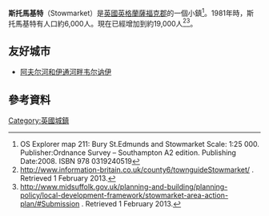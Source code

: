 {{Infobox UK place 
|country = 英格蘭
|latitude= 52.19
|longitude= 1.00
|official_name= Stowmarket
| population = 19,280
| population_ref = （2011年普查）<ref>{{cite web|url=http://www.neighbourhood.statistics.gov.uk/dissemination/LeadTableView.do?a=7&b=11129209&c=Stowmarket&d=16&e=61&g=6466472&i=1001x1003x1032x1004&m=0&r=1&s=1473631309103&enc=1&dsFamilyId=2491|title=Town Population 2011|accessdate=11 September 2016|publisher=Office for National Statistics|work=Neighbourhood Statistics|archive-url=https://web.archive.org/web/20161020120822/http://www.neighbourhood.statistics.gov.uk/dissemination/LeadTableView.do?a=7&b=11129209&c=Stowmarket&d=16&e=61&g=6466472&i=1001x1003x1032x1004&m=0&r=1&s=1473631309103&enc=1&dsFamilyId=2491|archive-date=2016-10-20|dead-url=yes}}</ref>
 |shire_district= [[Mid_Suffolk|Mid Suffolk]]
|region= East of England
|static_image=[[File:Eastbridge_windpump.jpg|240px]]
|static_image_caption=[[Eastbridge_Windpump|Eastbridge Windpump]],<br> at the [[Museum_of_East_Anglian_Life|Museum of East Anglian Life]]
| shire_county = [[薩福克郡|薩福克郡]]
|constituency_westminster= [[聖埃德蒙茲伯里_(英國國會選區)|聖埃德蒙茲伯里]]
|post_town= STOWMARKET
|postcode_district = IP14
|postcode_area= IP 
|dial_code= 01449
|os_grid_reference= TM048588
|london_distance= 89.1mi
}}
'''斯托馬基特'''（Stowmarket）是[[英國|英國]][[英格蘭|英格蘭]][[薩福克郡|薩福克郡]]的一個小鎮<ref name=EX211>OS Explorer map 211: Bury St.Edmunds and Stowmarket 
Scale: 1:25 000. Publisher:Ordnance Survey – Southampton A2 edition. Publishing Date:2008. ISBN 978 0319240519</ref>。1981年時，斯托馬基特有人口約6,000人。現在已經增加到約19,000人<ref>http://www.information-britain.co.uk/county6/townguideStowmarket/ {{Wayback|url=http://www.information-britain.co.uk/county6/townguideStowmarket/ |date=20170928005638 }}. Retrieved 1 February 2013.</ref><ref>http://www.midsuffolk.gov.uk/planning-and-building/planning-policy/local-development-framework/stowmarket-area-action-plan/#Submission {{webarchive|url=https://web.archive.org/web/20170319172326/http://www.midsuffolk.gov.uk/planning-and-building/planning-policy/local-development-framework/stowmarket-area-action-plan/ |date=2017-03-19 }}. Retrieved 1 February 2013.</ref>。

==友好城市==
* {{FRA}} [[阿夫尔河和伊通河畔韦尔讷伊|阿夫尔河和伊通河畔韦尔讷伊]]

==參考資料==
{{reflist}}
{{commons category|Stowmarket}}
[[Category:英國城鎮|Category:英國城鎮]]